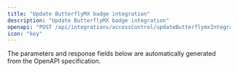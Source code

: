 ```yaml
---
title: "Update ButterflyMX badge integration"
description: "Update ButterflyMX badge integration"
openapi: "POST /api/integrations/accessControl/updateButterflymxIntegration"
icon: "key"
---
```


<Note>
The parameters and response fields below are automatically generated from the OpenAPI specification.
</Note>
